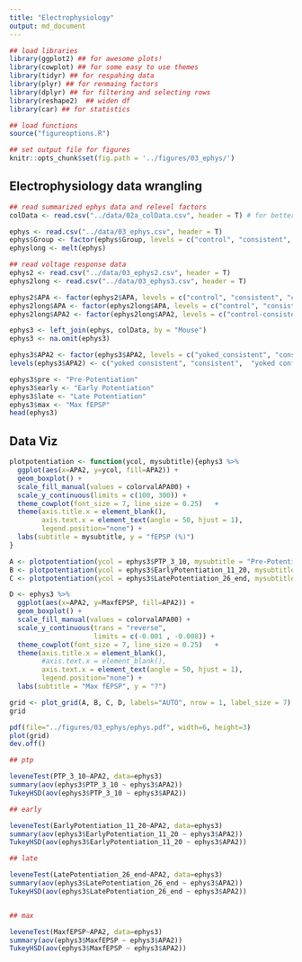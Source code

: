 ```yaml
---
title: "Electrophysiology"
output: md_document
---
```


```r
## load libraries 
library(ggplot2) ## for awesome plots!
library(cowplot) ## for some easy to use themes
library(tidyr) ## for respahing data
library(plyr) ## for renmaing factors
library(dplyr) ## for filtering and selecting rows
library(reshape2)  ## widen df
library(car) ## for statistics

## load functions 
source("figureoptions.R")

## set output file for figures 
knitr::opts_chunk$set(fig.path = '../figures/03_ephys/')
```

## Electrophysiology data wrangling

```r
## read summarized ephys data and relevel factors
colData <- read.csv("../data/02a_colData.csv", header = T) # for better group names

ephys <- read.csv("../data/03_ephys.csv", header = T)
ephys$Group <- factor(ephys$Group, levels = c("control", "consistent", "conflict"))
ephyslong <- melt(ephys)

## read voltage response data
ephys2 <- read.csv("../data/03_ephys2.csv", header = T)
ephys2long <- read.csv("../data/03_ephys3.csv", header = T)

ephys2$APA <- factor(ephys2$APA, levels = c("control", "consistent", "conflict"))
ephys2long$APA <- factor(ephys2long$APA, levels = c("control", "consistent", "conflict"))
ephys2long$APA2 <- factor(ephys2long$APA2, levels = c("control-consistent", "consistent",  "control-conflict","conflict"))

ephys3 <- left_join(ephys, colData, by = "Mouse")
ephys3 <- na.omit(ephys3)

ephys3$APA2 <- factor(ephys3$APA2, levels = c("yoked_consistent", "consistent",  "yoked_conflict", "conflict"))
levels(ephys3$APA2) <- c("yoked consistent", "consistent",  "yoked conflict", "conflict")

ephys3$pre <- "Pre-Potentiation"
ephys3$early <- "Early Potentiation"
ephys3$late <- "Late Potentiation"
ephys3$max <- "Max fEPSP"
head(ephys3)
```


## Data Viz


```r
plotpotentiation <- function(ycol, mysubtitle){ephys3 %>%
  ggplot(aes(x=APA2, y=ycol, fill=APA2)) +  
  geom_boxplot() + 
  scale_fill_manual(values = colorvalAPA00) + 
  scale_y_continuous(limits = c(100, 300)) + 
  theme_cowplot(font_size = 7, line_size = 0.25)   + 
  theme(axis.title.x = element_blank(), 
        axis.text.x = element_text(angle = 50, hjust = 1),
        legend.position="none") +
  labs(subtitle = mysubtitle, y = "fEPSP (%)") 
}

A <- plotpotentiation(ycol = ephys3$PTP_3_10, mysubtitle = "Pre-Potentiation")  
B <- plotpotentiation(ycol = ephys3$EarlyPotentiation_11_20, mysubtitle = "Early Potentiation") 
C <- plotpotentiation(ycol = ephys3$LatePotentiation_26_end, mysubtitle = "Late Potentiation")

D <- ephys3 %>%
  ggplot(aes(x=APA2, y=MaxfEPSP, fill=APA2)) +  
  geom_boxplot() +
  scale_fill_manual(values = colorvalAPA00) + 
  scale_y_continuous(trans = "reverse",
                     limits = c(-0.001 , -0.008)) + 
  theme_cowplot(font_size = 7, line_size = 0.25)   + 
  theme(axis.title.x = element_blank(), 
        #axis.text.x = element_blank(),
        axis.text.x = element_text(angle = 50, hjust = 1),
        legend.position="none") +
  labs(subtitle = "Max fEPSP", y = "?")

grid <- plot_grid(A, B, C, D, labels="AUTO", nrow = 1, label_size = 7)
grid

pdf(file="../figures/03_ephys/ephys.pdf", width=6, height=3)
plot(grid)
dev.off()
```


```r

## ptp

leveneTest(PTP_3_10~APA2, data=ephys3)
summary(aov(ephys3$PTP_3_10 ~ ephys3$APA2))
TukeyHSD(aov(ephys3$PTP_3_10 ~ ephys3$APA2))

## early

leveneTest(EarlyPotentiation_11_20~APA2, data=ephys3)
summary(aov(ephys3$EarlyPotentiation_11_20 ~ ephys3$APA2))
TukeyHSD(aov(ephys3$EarlyPotentiation_11_20 ~ ephys3$APA2))

## late

leveneTest(LatePotentiation_26_end~APA2, data=ephys3)
summary(aov(ephys3$LatePotentiation_26_end ~ ephys3$APA2))
TukeyHSD(aov(ephys3$LatePotentiation_26_end ~ ephys3$APA2))


## max

leveneTest(MaxfEPSP~APA2, data=ephys3)
summary(aov(ephys3$MaxfEPSP ~ ephys3$APA2))
TukeyHSD(aov(ephys3$MaxfEPSP ~ ephys3$APA2))
```


